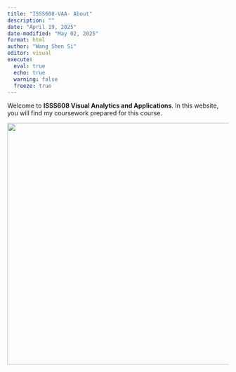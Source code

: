 ```yaml
---
title: "ISSS608-VAA- About"
description: ""
date: "April 19, 2025"
date-modified: "May 02, 2025"
format: html
author: "Wang Shen Si"
editor: visual
execute: 
  eval: true
  echo: true
  warning: false
  freeze: true
---
```


Welcome to **ISSS608 Visual Analytics and Applications**. In this website, you will find my coursework prepared for this course.

![](Hands-on_Ex/Hands-on_Ex03/image/main.png){fig-align="center" width="550"}
